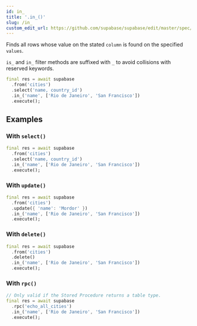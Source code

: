 ```yaml
---
id: in_
title: '.in_()'
slug: /in_
custom_edit_url: https://github.com/supabase/supabase/edit/master/spec/supabase_dart_v1_legacy.yml
---
```



Finds all rows whose value on the stated `column` is found on the specified `values`.

`is_` and `in_` filter methods are suffixed with `_` to avoid collisions with reserved keywords.

```dart
final res = await supabase
  .from('cities')
  .select('name, country_id')
  .in_('name', ['Rio de Janeiro', 'San Francisco'])
  .execute();
```

## Examples

### With `select()`

```dart
final res = await supabase
  .from('cities')
  .select('name, country_id')
  .in_('name', ['Rio de Janeiro', 'San Francisco'])
  .execute();
```

### With `update()`

```dart
final res = await supabase
  .from('cities')
  .update({ 'name': 'Mordor' })
  .in_('name', ['Rio de Janeiro', 'San Francisco'])
  .execute();
```

### With `delete()`

```dart
final res = await supabase
  .from('cities')
  .delete()
  .in_('name', ['Rio de Janeiro', 'San Francisco'])
  .execute();
```

### With `rpc()`

```dart
// Only valid if the Stored Procedure returns a table type.
final res = await supabase
  .rpc('echo_all_cities')
  .in_('name', ['Rio de Janeiro', 'San Francisco'])
  .execute();
```
